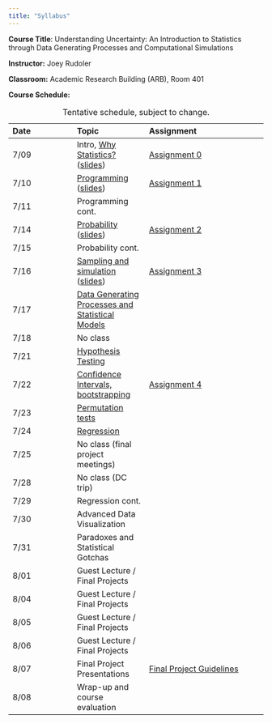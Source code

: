 ```yaml
---
title: "Syllabus"
---
```



**Course Title**: Understanding Uncertainty: An Introduction to Statistics through Data Generating Processes and Computational Simulations

**Instructor:** Joey Rudoler

**Classroom:** Academic Research Building (ARB), Room 401

**Course Schedule:** 

| Date | Topic | Assignment |
|:------|:-------|:------------|
| 7/09 | Intro, [Why Statistics?](notebooks/lecture-00.ipynb) ([slides](slides/lecture-00-slides.html)) | [Assignment 0](assignments/assignment-00.html) |
| 7/10 | [Programming](notebooks/lecture-01.ipynb) ([slides](slides/lecture-01-slides.html))| [Assignment 1](assignments/assignment-01.html) |
| 7/11 | Programming cont. |  |
| 7/14 | [Probability](notebooks/lecture-02.ipynb) ([slides](slides/lecture-02-slides.html))| [Assignment 2](assignments/assignment-02.html) |
| 7/15 | Probability cont. |  |
| 7/16 | [Sampling and simulation](notebooks/lecture-03.ipynb) ([slides](slides/lecture-03-slides.html))| [Assignment 3](assignments/assignment-03.html) |
| 7/17 | [Data Generating Processes and Statistical Models](notebooks/lecture-04.ipynb) |  |
| 7/18 | No class|  |
| 7/21 | [Hypothesis Testing](notebooks/lecture-05.ipynb) |  |
| 7/22 | [Confidence Intervals, bootstrapping](notebooks/lecture-06.ipynb) | [Assignment 4](assignments/assignment-04.html) |
| 7/23 | [Permutation tests](notebooks/lecture-07.ipynb) |  |
| 7/24 | [Regression](notebooks/lecture-08.ipynb) |  |
| 7/25 | No class (final project meetings)|  |
| 7/28 | No class (DC trip)| |
| 7/29 | Regression cont. |  |
| 7/30 | Advanced Data Visualization |  |
| 7/31 | Paradoxes and Statistical Gotchas |  |
| 8/01 | Guest Lecture / Final Projects |  |
| 8/04 | Guest Lecture / Final Projects |  |
| 8/05 | Guest Lecture / Final Projects |  |
| 8/06 | Guest Lecture / Final Projects |  |
| 8/07 | Final Project Presentations | [Final Project Guidelines](assignments/final-project.html) |
| 8/08 | Wrap-up and course evaluation |  |

: Tentative schedule, subject to change.